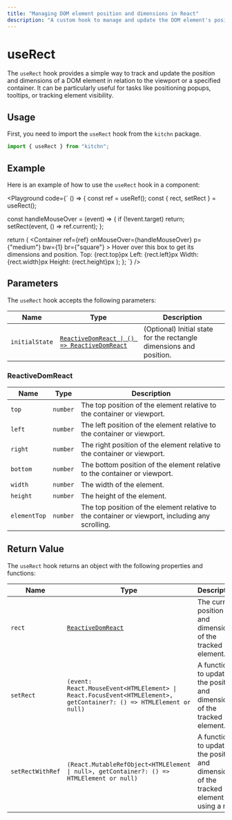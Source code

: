 ```yaml
---
title: "Managing DOM element position and dimensions in React"
description: "A custom hook to manage and update the DOM element's position and dimensions in relation to the viewport or a specified container."
---
```



# useRect

The `useRect` hook provides a simple way to track and update the position and dimensions of a DOM element in relation to the viewport or a specified container. It can be particularly useful for tasks like positioning popups, tooltips, or tracking element visibility.

## Usage

First, you need to import the `useRect` hook from the `kitchn` package.

```jsx
import { useRect } from "kitchn";
```

## Example

Here is an example of how to use the `useRect` hook in a component:

<Playground
code={`
() => {
  const ref = useRef();
  const { rect, setRect } = useRect();

  const handleMouseOver = (event) => {
      if (!event.target) return;
      setRect(event, () => ref.current);
  };

  return (
    <Container ref={ref}
      onMouseOver={handleMouseOver}
      p={"medium"}
      bw={1}
      br={"square"}
    >
      <Text>Hover over this box to get its dimensions and position.</Text>
      <Text>Top: {rect.top}px</Text>
      <Text>Left: {rect.left}px</Text>
      <Text>Width: {rect.width}px</Text>
      <Text>Height: {rect.height}px</Text>
    </Container>
  );
};
`}
/>

## Parameters

The `useRect` hook accepts the following parameters:

| Name           | Type                                            | Description
|----------------|-------------------------------------------------|---------------------------------------------------
| `initialState` | [`ReactiveDomReact \| () => ReactiveDomReact`](#reactivedomreact)  | (Optional) Initial state for the rectangle dimensions and position.

### ReactiveDomReact

| Name           | Type     | Description
|----------------|----------|---------------------------------------------------
| `top`          | `number` | The top position of the element relative to the container or viewport.
| `left`         | `number` | The left position of the element relative to the container or viewport.
| `right`        | `number` | The right position of the element relative to the container or viewport.
| `bottom`       | `number` | The bottom position of the element relative to the container or viewport.
| `width`        | `number` | The width of the element.
| `height`       | `number` | The height of the element.
| `elementTop`   | `number` | The top position of the element relative to the container or viewport, including any scrolling.

## Return Value

The `useRect` hook returns an object with the following properties and functions:

| Name             | Type                         | Description
|------------------|------------------------------|-----------------------------------------------------------
| `rect`           | [`ReactiveDomReact`](#reactivedomreact)           | The current position and dimensions of the tracked element.
| `setRect`        | `(event: React.MouseEvent<HTMLElement> \| React.FocusEvent<HTMLElement>, getContainer?: () => HTMLElement or null)` | A function to update the position and dimensions of the tracked element.
| `setRectWithRef` | `(React.MutableRefObject<HTMLElement \| null>, getContainer?: () => HTMLElement or null)` | A function to update the position and dimensions of the tracked element using a ref.
